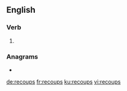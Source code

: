 ==English==

===Verb===
{{head|en|verb form}}

# {{en-third-person singular of|recoup}}

===Anagrams===
* {{l|en|croupes}}

[[de:recoups]]
[[fr:recoups]]
[[ku:recoups]]
[[vi:recoups]]